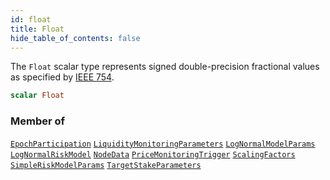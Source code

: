 ```yaml
---
id: float
title: Float
hide_table_of_contents: false
---
```








The `Float` scalar type represents signed double-precision fractional values as specified by [IEEE 754](https://en.wikipedia.org/wiki/IEEE_floating_point).

```graphql
scalar Float
```




### Member of

[`EpochParticipation`](/testnet/api/graphql/objects/epoch-participation)  <Badge class="secondary" text="object"/><Bullet />[`LiquidityMonitoringParameters`](/testnet/api/graphql/objects/liquidity-monitoring-parameters)  <Badge class="secondary" text="object"/><Bullet />[`LogNormalModelParams`](/testnet/api/graphql/objects/log-normal-model-params)  <Badge class="secondary" text="object"/><Bullet />[`LogNormalRiskModel`](/testnet/api/graphql/objects/log-normal-risk-model)  <Badge class="secondary" text="object"/><Bullet />[`NodeData`](/testnet/api/graphql/objects/node-data)  <Badge class="secondary" text="object"/><Bullet />[`PriceMonitoringTrigger`](/testnet/api/graphql/objects/price-monitoring-trigger)  <Badge class="secondary" text="object"/><Bullet />[`ScalingFactors`](/testnet/api/graphql/objects/scaling-factors)  <Badge class="secondary" text="object"/><Bullet />[`SimpleRiskModelParams`](/testnet/api/graphql/objects/simple-risk-model-params)  <Badge class="secondary" text="object"/><Bullet />[`TargetStakeParameters`](/testnet/api/graphql/objects/target-stake-parameters)  <Badge class="secondary" text="object"/>



